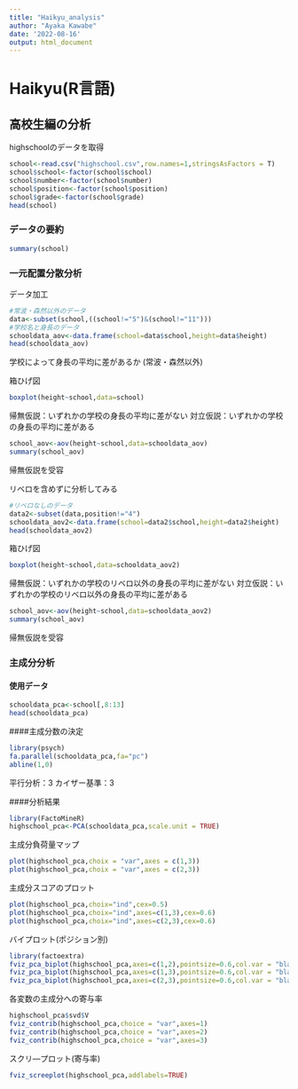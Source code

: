 ---
title: "Haikyu_analysis"
author: "Ayaka Kawabe"
date: '2022-08-16'
output: html_document
---

# Haikyu(R言語)

## 高校生編の分析

highschoolのデータを取得
```{r}
school<-read.csv("highschool.csv",row.names=1,stringsAsFactors = T)
school$school<-factor(school$school)
school$number<-factor(school$number)
school$position<-factor(school$position)
school$grade<-factor(school$grade)
head(school)
```

### データの要約

```{r}
summary(school)
```
### 一元配置分散分析

データ加工

```{r}
#常波・森然以外のデータ
data<-subset(school,((school!="5")&(school!="11")))
#学校名と身長のデータ
schooldata_aov<-data.frame(school=data$school,height=data$height)
head(schooldata_aov)
```

学校によって身長の平均に差があるか
(常波・森然以外)

箱ひげ図

```{r}
boxplot(height~school,data=school)
```


帰無仮説：いずれかの学校の身長の平均に差がない
対立仮説：いずれかの学校の身長の平均に差がある

```{r}
school_aov<-aov(height~school,data=schooldata_aov)
summary(school_aov)
```
帰無仮説を受容


リベロを含めずに分析してみる

```{r}
#リベロなしのデータ
data2<-subset(data,position!="4")
schooldata_aov2<-data.frame(school=data2$school,height=data2$height)
head(schooldata_aov2)
```
箱ひげ図

```{r}
boxplot(height~school,data=schooldata_aov2)
```


帰無仮説：いずれかの学校のリベロ以外の身長の平均に差がない
対立仮説：いずれかの学校のリベロ以外の身長の平均に差がある

```{r}
school_aov<-aov(height~school,data=schooldata_aov2)
summary(school_aov)
```

帰無仮説を受容

### 主成分分析

#### 使用データ

```{r}
schooldata_pca<-school[,8:13]
head(schooldata_pca)
```

####主成分数の決定

```{r}
library(psych)
fa.parallel(schooldata_pca,fa="pc")
abline(1,0)

```

平行分析：3
カイザー基準：3


####分析結果

```{r}
library(FactoMineR)
highschool_pca<-PCA(schooldata_pca,scale.unit = TRUE)
```

主成分負荷量マップ

```{r}
plot(highschool_pca,choix = "var",axes = c(1,3))
plot(highschool_pca,choix = "var",axes = c(2,3))
```


主成分スコアのプロット

```{r}
plot(highschool_pca,choix="ind",cex=0.5)
plot(highschool_pca,choix="ind",axes=c(1,3),cex=0.6)
plot(highschool_pca,choix="ind",axes=c(2,3),cex=0.6)
```

バイプロット(ポジション別)

```{r}
library(factoextra)
fviz_pca_biplot(highschool_pca,axes=c(1,2),pointsize=0.6,col.var = "black",habillage = school$position)
fviz_pca_biplot(highschool_pca,axes=c(1,3),pointsize=0.6,col.var = "black",habillage = school$position)
fviz_pca_biplot(highschool_pca,axes=c(2,3),pointsize=0.6,col.var = "black",habillage = school$position)
```

各変数の主成分への寄与率

```{r}
highschool_pca$svd$V
fviz_contrib(highschool_pca,choice = "var",axes=1)
fviz_contrib(highschool_pca,choice = "var",axes=2)
fviz_contrib(highschool_pca,choice = "var",axes=3)
```

スクリ―プロット(寄与率)

```{r}
fviz_screeplot(highschool_pca,addlabels=TRUE)
```